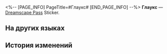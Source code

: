 <%-- [PAGE_INFO]
PageTitle=#Глаукс#
[END_PAGE_INFO] --%>
{{Предмет Инфобокс
|id          = 223707
|Изображение = Dreamscape Pass Sticker Глаукс.png
|Тип         = Dreamscape Pass Sticker
|Тип2        = Звёзды в грёзах Stickers
|Инвентарь   = 
|Редкость    = 4
|Эффект      = 
|Описание    = Пронумерованные наклейки, используемые для украшения дневника сновидений. Бывают самыми разными.
|Источник1   = [[Получите в VIP-секции театра коллекционную карточку «Глаукс» из серии «Планета празднеств»]]
}}
{{Описание|Настоящий мастер всегда оставляет свой след в истории.}}
'''Глаукс''' — [[Dreamscape Pass]] Sticker.

==На других языках==
{{На других языках
|en   = Glaux
|zhs  = 格拉克斯
|zht  = 格拉克斯
|ja   = グラークス
|ko   = 글락스
|es   = Glaux
|fr   = Glaux
|ru   = Глаукс
|th   = Glaux
|vi   = Glaux
|de   = Glaux
|id   = Glaux
|pt   = Glaux
}}

==История изменений==
{{История изменений|3.5}}